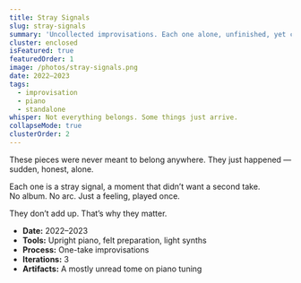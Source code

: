 ```yaml
---
title: Stray Signals
slug: stray-signals
summary: 'Uncollected improvisations. Each one alone, unfinished, yet complete.'
cluster: enclosed
isFeatured: true
featuredOrder: 1
image: /photos/stray-signals.png
date: 2022–2023
tags:
  - improvisation
  - piano
  - standalone
whisper: Not everything belongs. Some things just arrive.
collapseMode: true
clusterOrder: 2
---
```


<ProjectOverview>
These pieces were never meant to belong anywhere.  
They just happened — sudden, honest, alone.  

Each one is a stray signal, a moment that didn’t want a second take.  
No album. No arc. Just a feeling, played once.
</ProjectOverview>

<MediaSection title="Signals">
  <MediaItem
    title="Circles"
    description="Loosely tethered. Slowly turning. Accepting repetition as a kind of peace."
    soundCloudUrl="https://soundcloud.com/aaron-demby-jones/circles"
  />
  <MediaItem
    title="Waiting"
    description="Muted midrange wrapped in felt. A soft war between the machine and the soul."
    soundCloudUrl="https://soundcloud.com/aaron-demby-jones/waiting"
  />
  <MediaItem
    title="Sunlight"
    description="A hesitant bloom of hope, layered with hushed electronics."
    soundCloudUrl="https://soundcloud.com/aaron-demby-jones/sunlight"
  />
</MediaSection>

<FieldNote>
They don’t add up. That’s why they matter.
</FieldNote>

<CollapseMetadata>
  <ul>
    <li><strong>Date:</strong> 2022–2023</li>
    <li><strong>Tools:</strong> Upright piano, felt preparation, light synths</li>
    <li><strong>Process:</strong> One-take improvisations</li>
    <li><strong>Iterations:</strong> 3</li>
    <li><strong>Artifacts:</strong> A mostly unread tome on piano tuning</li>
  </ul>
</CollapseMetadata>

<CallToAction email="aaron.demby.jones@gmail.com" />
